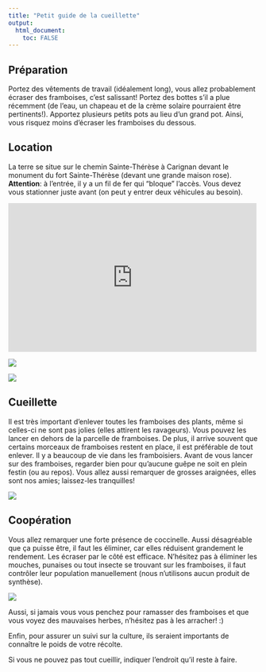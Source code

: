 ```yaml
---
title: "Petit guide de la cueillette"
output: 
  html_document:
    toc: FALSE
---
```


## Préparation
Portez des vêtements de travail (idéalement long), vous allez probablement écraser des framboises, c'est salissant!
Portez des bottes s'il a plue récemment (de l'eau, un chapeau et de la crème solaire pourraient être pertinents!).
Apportez plusieurs petits pots au lieu d'un grand pot. Ainsi, vous risquez moins d'écraser les framboises du dessous.

## Location
La terre se situe sur le chemin Sainte-Thérèse à Carignan devant le monument du fort Sainte-Thérèse (devant une grande maison rose).
**Attention**: à l'entrée, il y a un fil de fer qui "bloque" l'accès. Vous devez vous stationner juste avant (on peut y entrer deux véhicules au besoin).

```{=html}
<div class="map-responsive"><iframe src="https://www.google.com/maps/embed?pb=!1m18!1m12!1m3!1d585.490650913006!2d-73.26101217078177!3d45.39723499869374!2m3!1f0!2f0!3f0!3m2!1i1024!2i768!4f13.1!3m3!1m2!1s0x0%3A0x0!2zNDXCsDIzJzUwLjEiTiA3M8KwMTUnMzcuNyJX!5e1!3m2!1sfr!2sca!4v1623893218854!5m2!1sfr!2sca" width="500" height="300" style="border:0;" allowfullscreen="" loading="lazy"></iframe></div>
```

![](./images/entree-.jpg)

![](./images/vue-.jpg)

## Cueillette
Il est très important d'enlever toutes les framboises des plants, même si celles-ci ne sont pas jolies (elles attirent les ravageurs). Vous pouvez les lancer en dehors de la parcelle de framboises. De plus, il arrive souvent que certains morceaux de framboises restent en place, il est préférable de tout enlever.
Il y a beaucoup de vie dans les framboisiers. Avant de vous lancer sur des framboises, regarder bien pour qu'aucune guêpe ne soit en plein festin (ou au repos). Vous allez aussi remarquer de grosses araignées, elles sont nos amies; laissez-les tranquilles! 

![](./images/spider-.jpg)

## Coopération
Vous allez remarquer une forte présence de coccinelle. Aussi désagréable que ça puisse être, il faut les éliminer, car elles réduisent grandement le rendement. Les écraser par le côté est efficace. N'hésitez pas à éliminer les mouches, punaises ou tout insecte se trouvant sur les framboises, il faut contrôler leur population manuellement (nous n'utilisons aucun produit de synthèse).

![](./images/coc1-.jpg)

Aussi, si jamais vous vous penchez pour ramasser des framboises et que vous voyez des mauvaises herbes, n'hésitez pas à les arracher! :)

Enfin, pour assurer un suivi sur la culture, ils seraient importants de connaître le poids de votre récolte.

Si vous ne pouvez pas tout cueillir, indiquer l'endroit qu'il reste à faire.


